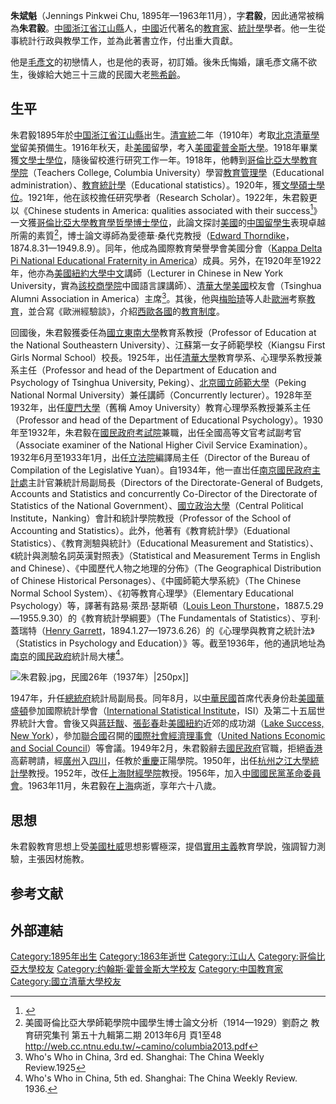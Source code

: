 {{Link style|time=2015-12-12T02:12:39+00:00}}
{{Infobox_Person
|name = 朱斌魁（朱君毅）<br>（Jennings Pinkwei Chu）
|image name = Zhu Binkui.jpg
|image size = 250px
|date of birth =  1895年
|place of birth = {{QING}}[[中国|中国]][[浙江省|浙江省]][[江山縣|江山縣]]
|date of death = 1963年11月
|place of death = {{PRC}}[[上海市|上海]]
|educate =
* [[中國|中國]][[南京|南京]][[北京|北京]][[清華學堂|清華學堂]]留美預備生<br><span style="color: blue;">（1910年）</span>
* [[美國|美國]][[霍普金斯大學|霍普金斯大學]][[文學士|文學士學位]]<br><span style="color: blue;">（1918年）</span>
* [[美國|美國]][[哥倫比亞大學教育學院|哥倫比亞大學教育學院]][[文學碩士|文學碩士學位]]<br><span style="color: blue;">（1920年）</span>
* [[美國|美國]][[哥倫比亞大學|哥倫比亞大學]][[教育學|教育學]][[哲學博士|哲學博士學位]]<br><span style="color: blue;">（1922年）</span>
|past  = 
* [[:en:Kappa_Delta_Pi|Kappa Delta Pi National Educational Fraternity in America]]成員<br><span style="color: blue;">（1922年—1963年）</span>
* [[美國|美國]][[紐約大學|紐約大學]][[史登商學院|商學院]]中國語言課講師<br><span style="color: blue;">（1921年—1922年）</span>
* [[清華大學|清華大學]][[美國|美國]]校友會主席<br><span style="color: blue;">（1921年—1922年）</span>
* [[國立東南大學|國立東南大學]]教育系教授<br><span style="color: blue;">（1922年—1925年）</span>
* 江蘇第一女子師範學校校長<br><span style="color: blue;">（1922年—1925年）</span>
* [[清華大學|清華大學]]教育學系、心理學系教授兼系主任<br><span style="color: blue;">（1925年—1928年）</span>
* [[北京師範大學|北京國立師範大學]]兼任講師<br><span style="color: blue;">（1925年—1928年）</span>
* [[廈門大學|廈門大學]]教育心理學系教授兼系主任<br><span style="color: blue;">（1928年—1932年）</span>
* [[國民政府|國民政府]][[考試院|考試院]]全國高等文官考試副考官<br><span style="color: blue;">（1930年—1932年）</span>
* [[立法院|立法院]]編譯局主任<br><span style="color: blue;">（1932年6月—1933年1月）</span>
* [[行政院主計總處|南京國民政府主計處]]主計官兼統計局副局長<br><span style="color: blue;">（1934年—1947年）</span>
* [[國立政治大學|國立政治大學]]會計和統計學院教授<br><span style="color: blue;">（1934年—1947年）</span>
* [[中華民國總統府|總統府]]統計局副局長<br><span style="color: blue;">（1947年—1949年）</span>
* 赴[[美國|美國]][[華盛頓|華盛頓]]參加國際統計學會<br><span style="color: blue;">（1947年8月）</span>
* 參加[[聯合國|聯合國]]召開的[[聯合國經濟及社會理事會|國際社會經濟理事會]]<br><span style="color: blue;">（1948年）</span>
* [[重慶|重慶]]正陽學院教授<br><span style="color: blue;">（1949年—1950年）</span>
* [[杭州|杭州]][[之江大學|之江大學]][[統計學|統計學]]教授<br><span style="color: blue;">（1950年—1952年）</span>
* [[上海財經學院|上海財經學院]]教授<br><span style="color: blue;">（1952年—1963年）</span>
|occupation = [[教育家|教育家]]、[[統計學|統計學]][[學者|學者]]
}}

'''朱斌魁'''（Jennings Pinkwei Chu, 1895年—1963年11月），字'''君毅'''，因此通常被稱為'''朱君毅'''。[[中國|中國]][[浙江省|浙江省]][[江山縣|江山縣]]人，[[中國|中國]]近代著名的[[教育家|教育家]]、[[統計學|統計學]]學者。他一生從事統計行政與教學工作，並為此著書立作，付出重大貢獻。

他是[[毛彥文|毛彥文]]的初戀情人，也是他的表哥，初訂婚。後朱氏悔婚，讓毛彥文痛不欲生，後嫁給大她三十三歲的民國大老[[熊希齡|熊希齡]]。

== 生平 ==
朱君毅1895年於[[中国|中国]][[浙江省|浙江省]][[江山縣|江山縣]]出生。[[清朝|清]][[宣統|宣統]]二年（1910年）考取[[北京|北京]][[清華學堂|清華學堂]]留美預備生。1916年秋天，赴[[美國|美國]]留學，考入[[美國|美國]][[霍普金斯大學|霍普金斯大學]]。1918年畢業獲[[文學士|文學士學位]]，隨後留校進行研究工作一年。1918年，他轉到[[哥倫比亞大學教育學院|哥倫比亞大學教育學院]]（Teachers College, Columbia University）學習[[教育管理學|教育管理學]]（Educational administration）、[[教育學|教育]][[統計學|統計學]]（Educational statistics）。1920年，獲[[文學碩士|文學碩士學位]]。1921年，他在該校擔任研究學者（Research Scholar）。1922年，朱君毅更以《Chinese students in America: qualities associated with their success<ref>{{cite thesis|author=Jennings Pinkwei Chu|date=1922|title=Chinese students in America: qualities associated with their success|url=https://pk.tc.columbia.edu/item/Chinese-Students-In-America:-Qualities-Associated-With-Their-Success-51172|type=Ph.D.|publisher=Teachers College, Columbia University|access-date=2018-11-30|archive-date=2019-08-23|archive-url=https://web.archive.org/web/20190823100205/https://pk.tc.columbia.edu/item/Chinese-Students-In-America:-Qualities-Associated-With-Their-Success-51172|dead-url=no}}</ref>》一文獲[[哥倫比亞大學|哥倫比亞大學]][[教育學|教育學]][[哲學博士|哲學博士學位]]，此論文探討[[美國|美國]]的[[中国|中国]][[留學生|留學生]]表現卓越所需的素質<ref>美國哥倫比亞大學師範學院中國學生博士論文分析（1914—1929）劉蔚之 教育研究集刊 第五十九輯第二期 2013年6月 頁1至48 http://web.cc.ntnu.edu.tw/~camino/columbia2013.pdf{{Dead link|date=2019年6月 |bot=InternetArchiveBot |fix-attempted=yes }}</ref>，博士論文導師為愛德華·桑代克教授（[[:en:Edward_Thorndikeen|Edward Thorndike]]，1874.8.31—1949.8.9）。同年，他成為國際教育榮譽學會美國分會（[[:en:Kappa_Delta_Pi|Kappa Delta Pi National Educational Fraternity in America]]）成員。另外，在1920年至1922年，他亦為[[美國|美國]][[紐約大學|紐約大學]][[中文|中文]]講師（Lecturer in Chinese in New York University，實為[[史登商學院|該校商學院]]中國語言課講師）、[[清華大學|清華大學]][[美國|美國]]校友會（Tsinghua Alumni Association in America）主席<ref>Who's Who in China, 3rd ed. Shanghai: The China Weekly Review.1925</ref>。其後，他與[[梅貽琦|梅貽琦]]等人赴[[歐洲|歐洲]]考察[[教育|教育]]，並合寫《歐洲經驗談》，介紹[[西歐|西歐各國]]的[[教育制度|教育制度]]。

回國後，朱君毅獲委任為[[國立東南大學|國立東南大學]]教育系教授（Professor of Education at the National Southeastern University）、江蘇第一女子師範學校（Kiangsu First Girls Normal School）校長。1925年，出任[[清華大學|清華大學]]教育學系、心理學系教授兼系主任（Professor and head of the Department of Education and Psychology of Tsinghua University, Peking）、[[北京師範大學|北京國立師範大學]]（Peking National Normal University）兼任講師（Concurrently lecturer）。1928年至1932年，出任[[廈門大學|廈門大學]]（舊稱 Amoy University）教育心理學系教授兼系主任（Professor and head of the Department of Educational Psychology）。1930年至1932年，朱君毅在[[國民政府|國民政府]][[考試院|考試院]]兼職，出任全國高等文官考試副考官（Associate examiner of the National Higher Civil Service Examination）。1932年6月至1933年1月，出任[[立法院|立法院]]編譯局主任（Director of the Bureau of Compilation of the Legislative Yuan）。自1934年，他一直岀任[[行政院主計總處|南京國民政府主計處]]主計官兼統計局副局長（Directors of the Directorate-General of Budgets, Accounts and Statistics and concurrently Co-Director of the Directorate of Statistics of the National Government）、[[國立政治大學|國立政治大學]]（Central Political Institute，Nanking）會計和統計學院教授（Professor of the School of Accounting and Statistics）。此外，他著有《教育統計學》（Eduational Statistics）、《教育測驗與統計》（Educational Measurement and Statistics）、《統計與測驗名詞英漢對照表》（Statistical and Measurement Terms in English and Chinese）、《中國歷代人物之地理的分佈》（The Geographical Distribution of Chinese Historical Personages）、《中國師範大學系統》（The Chinese Normal School System）、《初等教育心理學》（Elementary Educational Psychology）等，譯著有路易·萊昂·瑟斯頓（[[:en:Louis_Leon_Thurstone|Louis Leon Thurstone]]，1887.5.29—1955.9.30）的《教育統計學綱要》（The Fundamentals of Statistics）、亨利·蓋瑞特（[[:en:Henry_Garrett|Henry Garrett]]，1894.1.27—1973.6.26）的《心理學與教育之統計法》（Statistics in Psychology and Education）》等。截至1936年，他的通訊地址為[[南京|南京]]的[[國民政府|國民政府]]統計局大樓<ref>Who's Who in China, 5th ed. Shanghai: The China Weekly Review. 1936.</ref>。

[[File:朱君毅.jpg|thumb]]，民國26年（1937年）|250px]]

1947年，升任[[中華民國總統府|總統府]]統計局副局長。同年8月，以[[中華民國|中華民國]]首席代表身份赴[[美國|美國]][[華盛頓|華盛頓]]參加國際統計學會（[[:en:International_Statistical_Institute|International Statistical Institute]]，ISI）及第二十五屆世界統計大會。會後又與[[蔣廷黻|蔣廷黻]]、[[張彭春|張彭春]]赴[[美國|美國]][[紐約|紐約]]近郊的成功湖（[[:en:Lake_Success,_New_York|Lake Success, New York]]），參加[[聯合國|聯合國]]召開的[[聯合國經濟及社會理事會|國際社會經濟理事會]]（[[:en:United_Nations_Economic_and_Social_Council|United Nations Economic and Social Council]]）等會議。1949年2月，朱君毅辭去[[國民政府|國民政府]]官職，拒絕[[香港|香港]]高薪聘請，經[[廣州|廣州]]入[[四川|四川]]，任教於[[重慶|重慶]]正陽學院。1950年，出任[[杭州|杭州]][[之江大學|之江大學]][[統計學|統計學]]教授。1952年，改任[[上海財經學院|上海財經學院]]教授。1956年，加入[[中國國民黨革命委員會|中國國民黨革命委員會]]。1963年11月，朱君毅在[[上海市|上海]]病逝，享年六十八歲。

== 思想 ==
朱君毅教育思想上受[[美國|美國]][[约翰·杜威|杜威]]思想影響極深，提倡[[實用主義|實用主義]]教育學說，強調智力測驗，主張因材施教。

== 参考文献 ==
{{Reflist}}

== 外部連結 ==

{{DEFAULTSORT: Chu, Pinkwei}}
[[Category:1895年出生|Category:1895年出生]]
[[Category:1863年逝世|Category:1863年逝世]]
[[Category:江山人|Category:江山人]]
[[Category:哥倫比亞大學校友|Category:哥倫比亞大學校友]]
[[Category:约翰斯·霍普金斯大学校友|Category:约翰斯·霍普金斯大学校友]]
[[Category:中国教育家|Category:中国教育家]]
[[Category:國立清華大學校友|Category:國立清華大學校友]]